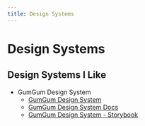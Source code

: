 ```yaml
---
title: Design Systems
---
```


# Design Systems

## Design Systems I Like

- GumGum Design System
  - [GumGum Design System](https://ds.gumgum.com/stable/index.html#)
  - [GumGum Design System Docs](https://ds.gumgum.com/stable/md/docs/index.html)
  - [GumGum Design System - Storybook](https://gumdrops.gumgum.com/)

